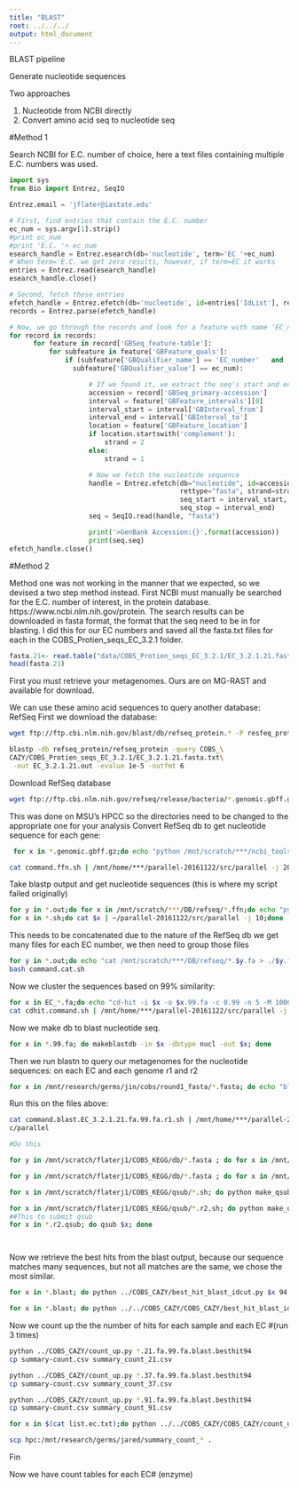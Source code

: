 ```yaml
---
title: "BLAST"
root: ../../../
output: html_document
---
```

BLAST pipeline

Generate nucleotide sequences

Two approaches

  1. Nucleotide from NCBI directly
  2. Convert amino acid seq to nucleotide seq 
  
#Method 1

Search NCBI for E.C. number of choice, here a text files containing multiple E.C. numbers was used. 

```python
import sys
from Bio import Entrez, SeqIO

Entrez.email = 'jflater@iastate.edu'

# First, find entries that contain the E.C. number
ec_num = sys.argv[1].strip()
#print ec_num
#print 'E.C. '+ ec_num
esearch_handle = Entrez.esearch(db='nucleotide', term='EC '+ec_num)
# When term='E.C. we get zero results, however, if term=EC it works
entries = Entrez.read(esearch_handle)
esearch_handle.close()

# Second, fetch these entries
efetch_handle = Entrez.efetch(db='nucleotide', id=entries['IdList'], rettype='gb', retmode='xml') 
records = Entrez.parse(efetch_handle)

# Now, we go through the records and look for a feature with name 'EC_number'
for record in records:
      for feature in record['GBSeq_feature-table']:
          for subfeature in feature['GBFeature_quals']:
              if (subfeature['GBQualifier_name'] == 'EC_number'   and
                subfeature['GBQualifier_value'] == ec_num):

                    # If we found it, we extract the seq's start and end
                    accession = record['GBSeq_primary-accession']
                    interval = feature['GBFeature_intervals'][0]
                    interval_start = interval['GBInterval_from']
                    interval_end = interval['GBInterval_to']
                    location = feature['GBFeature_location']
                    if location.startswith('complement'):
                        strand = 2
                    else:
                        strand = 1

                    # Now we fetch the nucleotide sequence
                    handle = Entrez.efetch(db="nucleotide", id=accession,
                                           rettype="fasta", strand=strand,
                                           seq_start = interval_start,
                                           seq_stop = interval_end)
                    seq = SeqIO.read(handle, "fasta")

                    print('>GenBank Accession:{}'.format(accession))
                    print(seq.seq)
efetch_handle.close()
```

#Method 2

Method one was not working in the manner that we expected, so we devised a two step method instead.
First NCBI must manually be searched for the E.C. number of interest, in the protein database. https://www.ncbi.nlm.nih.gov/protein.
The search results can be downloaded in fasta format, the format that the seq need to be in for blasting. 
I did this for our EC numbers and saved all the fasta.txt files for each in the COBS_Protien_seqs_EC_3.2.1 folder.
```r
fasta.21<- read.table("data/COBS_Protien_seqs_EC_3.2.1/EC_3.2.1.21.fasta.txt", header = TRUE, fill = TRUE) 
head(fasta.21)
```
First you must retrieve your metagenomes. Ours are on MG-RAST and available for download.

We can use these amino acid sequences to query another database: RefSeq
First we download the database:
```bash
wget ftp://ftp.cbi.nlm.nih.gov/blast/db/refseq_protein.* -P resfeq_protein
```

```bash
blastp -db refseq_protein/refseq_protein -query COBS_\
CAZY/COBS_Protien_seqs_EC_3.2.1/EC_3.2.1.21.fasta.txt\
 -out EC_3.2.1.21.out -evalue 1e-5 -outfmt 6
```

Download RefSeq database
```bash
wget ftp://ftp.cbi.nlm.nih.gov/refseq/release/bacteria/*.genomic.gbff.gz -P refseq
```

This was done on MSU's HPCC so the directories need to be changed to the appropriate one for your analysis
Convert RefSeq db to get nucleotide sequence for each gene:
```bash
 for x in *.genomic.gbff.gz;do echo "python /mnt/scratch/***/ncbi_tools/genbank_to_ffn_refseq.py $x ${x%.genomic.gbff.gz*}.1.genomic.fna.gz > ${x%.gbff.gz}.ffn";done > command.ffn.sh

cat command.ffn.sh | /mnt/home/***/parallel-20161122/src/parallel -j 20
```
Take blastp output and get nucleotide sequences (this is where my script failed originally)
```bash
for y in *.out;do for x in /mnt/scratch/***/DB/refseq/*.ffn;do echo "python /mnt/scratch/***/ncbi_tools/blast_to_fna.py $y $x > $x.$y.fa";done > $y.sh;done
for x in *.sh;do cat $x | ~/parallel-20161122/src/parallel -j 10;done
```
This needs to be concatenated due to the nature of the RefSeq db we get many files for each EC number, we then need to group those files 
```bash
for y in *.out;do echo "cat /mnt/scratch/***/DB/refseq/*.$y.fa > ./$y.fa";echo "rm /mnt/scratch/***/DB/refseq/*.$y.fa";done > command.cat.sh
bash command.cat.sh
```
Now we cluster the sequences based on 99% similarity:
```bash
for x in EC_*.fa;do echo "cd-hit -i $x -o $x.99.fa -c 0.99 -n 5 -M 10000 -T 1";done > cdhit.command.sh
cat cdhit.command.sh | /mnt/home/***/parallel-20161122/src/parallel -j 6
```
Now we make db to blast nucleotide seq.
```bash
for x in *.99.fa; do makeblastdb -in $x -dbtype nucl -out $x; done
```
Then we run blastn to query our metagenomes for the nucleotide sequences: on each EC and each genome r1 and r2
```bash
for x in /mnt/research/germs/jin/cobs/round1_fasta/*.fasta; do echo "blastn -db /mnt/scratch/***/COBS_CAZY/ec_db/EC_3.2.1.21.fa.99.fa -query $x -evalue 1e-5 -out ${x##*/}.blast -outfmt 6"; done > command.blast.EC_3.2.1.21.fa.99.fa.r1.sh
```
Run this on the files above:
```bash
cat command.blast.EC_3.2.1.21.fa.99.fa.r1.sh | /mnt/home/***/parallel-20161122/sr\
c/parallel

#Do this

for y in /mnt/scratch/flaterj1/COBS_KEGG/db/*.fasta ; do for x in /mnt/research/germs/jin/cobs/round1_fasta/*.fasta; do echo "blastn -db $y -query $x -evalue 1e-5 -out ${x##*/}.blast -outfmt 6"; done > command.blast.${y##*/}.sh ; done

for y in /mnt/scratch/flaterj1/COBS_KEGG/db/*.fasta ; do for x in /mnt/research/germs/jin/cobs/round2_fasta/*.fasta; do echo "blastn -db $y -query $x -evalue 1e-5 -out ${y##*/}.${x##*/}.blast -outfmt 6"; done > command.blast.${y##*/}.r2.sh ; done

for x in /mnt/scratch/flaterj1/COBS_KEGG/qsub/*.sh; do python make_qsub.py env.qsub "cat $x | /mnt/home/flaterj1/parallel-20161122/src/parallel" > $x.qsub;done

for x in /mnt/scratch/flaterj1/COBS_KEGG/qsub/*.r2.sh; do python make_qsub.py env.qsub "cat $x | /mnt/home/flaterj1/parallel-20161122/src/parallel" > $x.qsub;done
##This to submit qsub
for x in *.r2.qsub; do qsub $x; done




```
Now we retrieve the best hits from the blast output, because our sequence matches many sequences, but not all matches are the same, we chose the most similar.
```bash
for x in *.blast; do python ../COBS_CAZY/best_hit_blast_idcut.py $x 94 > $x.besthit94; done

for x in *.blast; do python ../../COBS_CAZY/COBS_CAZY/best_hit_blast_idcut.py $x 94 > $x.besthit94; done

```
Now we count up the the number of hits for each sample and each EC #(run 3 times)
```bash
python ../COBS_CAZY/count_up.py *.21.fa.99.fa.blast.besthit94
cp summary-count.csv summary_count_21.csv

python ../COBS_CAZY/count_up.py *.37.fa.99.fa.blast.besthit94
cp summary-count.csv summary_count_37.csv

python ../COBS_CAZY/count_up.py *.91.fa.99.fa.blast.besthit94
cp summary-count.csv summary_count_91.csv

for x in $(cat list.ec.txt);do python ../../COBS_CAZY/COBS_CAZY/count_up.py $x* ;cp summary-count.tsv $x.summary_count.tsv;done

scp hpc:/mnt/research/germs/jared/summary_count_* .

```
Fin


Now we have count tables for each EC# (enzyme)
